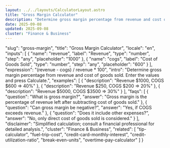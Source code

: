 ```yaml
---
layout: ../../layouts/CalculatorLayout.astro
title: "Gross Margin Calculator"
description: "Determine gross margin percentage from revenue and cost of goods sold. Enter the values and press Calculate."
date: 2025-09-08
updated: 2025-09-08
cluster: "Finance & Business"
---
```


  "slug": "gross-margin",
  "title": "Gross Margin Calculator",
  "locale": "en",
  "inputs": [
    {
      "name": "revenue",
      "label": "Revenue",
      "type": "number",
      "step": "any",
      "placeholder": "1000"
    },
    {
      "name": "cogs",
      "label": "Cost of Goods Sold",
      "type": "number",
      "step": "any",
      "placeholder": "600"
    }
  ],
  "expression": "(revenue - cogs) / revenue * 100",
  "intro": "Determine gross margin percentage from revenue and cost of goods sold. Enter the values and press Calculate.",
  "examples": [
    {
      "description": "Revenue $1000, COGS $600 ⇒ 40%"
    },
    {
      "description": "Revenue $250, COGS $200 ⇒ 20%"
    },
    {
      "description": "Revenue $5000, COGS $3500 ⇒ 30%"
    }
  ],
  "faqs": [
    {
      "question": "What is gross margin?",
      "answer": "Gross margin is the percentage of revenue left after subtracting cost of goods sold."
    },
    {
      "question": "Can gross margin be negative?",
      "answer": "Yes, if COGS exceeds revenue."
    },
    {
      "question": "Does it include other expenses?",
      "answer": "No, only direct cost of goods sold is considered."
    }
  ],
  "disclaimer": "Simplified calculation; consult a financial professional for detailed analysis.",
  "cluster": "Finance & Business",
  "related": [
    "tip-calculator",
    "fuel-trip-cost",
    "credit-card-monthly-interest",
    "credit-utilization-ratio",
    "break-even-units",
    "overtime-pay-calculator"
  ]
}

<Calculator schema={schema} />
